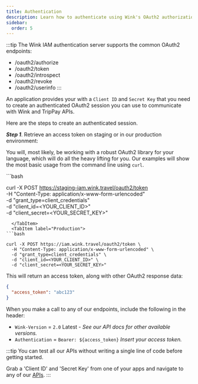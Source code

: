 ```yaml
---
title: Authentication
description: Learn how to authenticate using Wink's OAuth2 authorization server.
sidebar:
  order: 5
---
```



:::tip
The Wink IAM authentication server supports the common OAuth2 endpoints:

- /oauth2/authorize
- /oauth2/token
- /oauth2/introspect
- /oauth2/revoke
- /oauth2/userinfo
:::

An application provides your with a `Client ID` and `Secret Key` that you need to create an authenticated OAuth2 session you can use to communicate with Wink and TripPay APIs.

Here are the steps to create an authenticated session.

***Step 1***. Retrieve an access token on staging or in our production environment:

You will, most likely, be working with a robust OAuth2 library for your language, which will do all the heavy lifting for you. 
Our examples will show the most basic usage from the command line using `curl`.

<Tabs>
  <TabItem label="Staging">
```bash

curl -X POST https://staging-iam.wink.travel/oauth2/token \
  -H "Content-Type: application/x-www-form-urlencoded" \
  -d "grant_type=client_credentials" \
  -d "client_id=<YOUR_CLIENT_ID>" \
  -d "client_secret=<YOUR_SECRET_KEY>" 

```
  </TabItem>
  <TabItem label="Production">
```bash

curl -X POST https://iam.wink.travel/oauth2/token \
  -H "Content-Type: application/x-www-form-urlencoded" \
  -d "grant_type=client_credentials" \
  -d "client_id=<YOUR_CLIENT_ID>" \
  -d "client_secret=<YOUR_SECRET_KEY>" 

```
  </TabItem>
</Tabs>

This will return an access token, along with other OAuth2 response data:

```json
{
  "access_token": "abc123"
}
```

When you make a call to any of our endpoints, include the following in the header:

- `Wink-Version` = `2.0` Latest - *See our API docs for other available versions.*
- `Authentication` = `Bearer: ${access_token}` *Insert your access token.*

:::tip
You can test all our APIs without writing a single line of code before getting started.

Grab a 'Client ID' and 'Secret Key' from one of your apps and navigate to any of our [APIs](/developers/apis).
:::